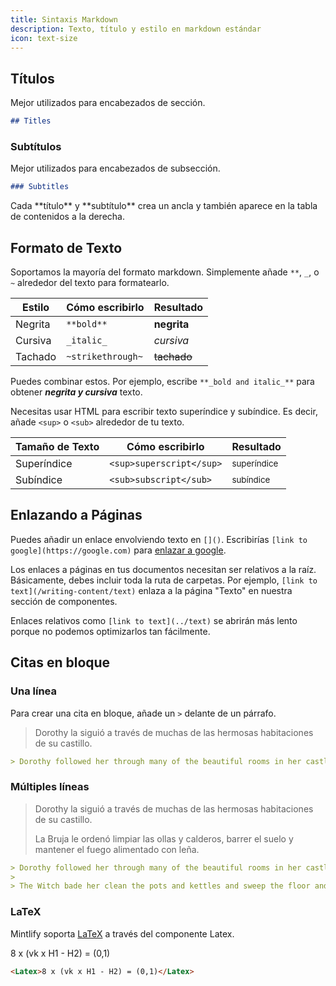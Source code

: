 ```yaml
---
title: Sintaxis Markdown
description: Texto, título y estilo en markdown estándar
icon: text-size
---
```


## Títulos

Mejor utilizados para encabezados de sección.

```md
## Titles
```

### Subtítulos

Mejor utilizados para encabezados de subsección.

```md
### Subtitles
```

<Tip>
  Cada **título** y **subtítulo** crea un ancla y también aparece en la tabla de contenidos a la derecha.
</Tip>

## Formato de Texto

Soportamos la mayoría del formato markdown. Simplemente añade `**`, `_`, o `~` alrededor del texto para formatearlo.

| Estilo  | Cómo escribirlo   | Resultado   |
| ------- | ----------------- | ----------- |
| Negrita | `**bold**`        | **negrita** |
| Cursiva | `_italic_`        | *cursiva*   |
| Tachado | `~strikethrough~` | ~~tachado~~ |

Puedes combinar estos. Por ejemplo, escribe `**_bold and italic_**` para obtener ***negrita y cursiva*** texto.

Necesitas usar HTML para escribir texto superíndice y subíndice. Es decir, añade `<sup>` o `<sub>` alrededor de tu texto.

| Tamaño de Texto | Cómo escribirlo          | Resultado              |
| --------------- | ------------------------ | ---------------------- |
| Superíndice     | `<sup>superscript</sup>` | <sup>superíndice</sup> |
| Subíndice       | `<sub>subscript</sub>`   | <sub>subíndice</sub>   |

## Enlazando a Páginas

Puedes añadir un enlace envolviendo texto en `[]()`. Escribirías `[link to google](https://google.com)` para [enlazar a google](https://google.com).

Los enlaces a páginas en tus documentos necesitan ser relativos a la raíz. Básicamente, debes incluir toda la ruta de carpetas. Por ejemplo, `[link to text](/writing-content/text)` enlaza a la página "Texto" en nuestra sección de componentes.

Enlaces relativos como `[link to text](../text)` se abrirán más lento porque no podemos optimizarlos tan fácilmente.

## Citas en bloque

### Una línea

Para crear una cita en bloque, añade un `>` delante de un párrafo.

> Dorothy la siguió a través de muchas de las hermosas habitaciones de su castillo.

```md
> Dorothy followed her through many of the beautiful rooms in her castle.
```

### Múltiples líneas

> Dorothy la siguió a través de muchas de las hermosas habitaciones de su castillo.
>
> La Bruja le ordenó limpiar las ollas y calderos, barrer el suelo y mantener el fuego alimentado con leña.

```md
> Dorothy followed her through many of the beautiful rooms in her castle.
>
> The Witch bade her clean the pots and kettles and sweep the floor and keep the fire fed with wood.
```

### LaTeX

Mintlify soporta [LaTeX](https://www.latex-project.org) a través del componente Latex.

<Latex>8 x (vk x H1 - H2) = (0,1)</Latex>

```md
<Latex>8 x (vk x H1 - H2) = (0,1)</Latex>
```

